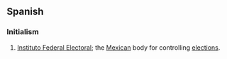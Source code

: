 {{also|ife}}
==Spanish==

===Initialism===
{{rfc-header|Initialism}}
{{head|es|initialism}}

# [[Instituto Federal Electoral]]; the [[Mexican]] body for controlling [[election]]s.